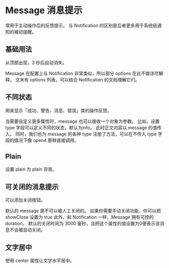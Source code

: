 # Message 消息提示


常用于主动操作后的反馈提示。 与 Notification 的区别是后者更多用于系统级通知的被动提醒。

## 基础用法

从顶部出现，3 秒后自动消失。

Message 在配置上与 Notification 非常类似，所以部分 options 在此不做详尽解释。 文末有 options 列表，可以结合 Notification 的文档理解它们。

<CodeBlock name="MessageBasic">
  <MessageBasic />
</CodeBlock>

## 不同状态

用来显示「成功、警告、消息、错误」类的操作反馈。

当需要自定义更多属性时，message 也可以接收一个对象为参数。 比如，设置 type 字段可以定义不同的状态，默认为info。 此时正文内容以 message 的值传入。 同时，我们也为 message 的各种 type 注册了方法，可以在不传入 type 字段的情况下像 open4 那样直接调用。

<CodeBlock name="MessageType">
  <MessageType />
</CodeBlock>

## Plain

设置 plain 为 plain 背景。

<CodeBlock name="MessagePlain">
  <MessagePlain />
</CodeBlock>

## 可关闭的消息提示

可以添加关闭按钮。

默认的 message 是不可以被人工关闭的。 如果你需要手动关闭功能，你可以把 showClose 设置为 true 此外，和 Notification 一样，Message 拥有可控的 duration， 默认的关闭时间为 3000 毫秒，当把这个属性的值设置为0便表示该消息不会被自动关闭。

<CodeBlock name="MessageShowClose">
  <MessageShowClose />
</CodeBlock>

## 文字居中

使用 center 属性让文字水平居中。

<CodeBlock name="MessageCenter">
  <MessageCenter />
</CodeBlock>
